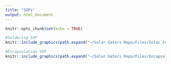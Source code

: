 ```yaml
---
title: "SOPs"
output: html_document
---
```



``````r
knitr::opts_chunk$set(echo = TRUE)

#Soldering SOP
knitr::include_graphics(path.expand("~/Solar Gators Repo/Files/Solar_Cell_Soldering_SOP.pdf"))

#Encapsulation SOP
knitr::include_graphics(path.expand("~/Solar Gators Repo/Files/Encapsulation_SOP.pdf"))

``````

